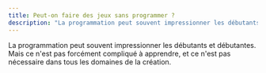 ```yaml
---
title: Peut-on faire des jeux sans programmer ?
description: "La programmation peut souvent impressionner les débutants et débutantes. Mais ce n'est pas forcément compliqué à apprendre, et ce n'est pas nécessaire dans tous les domaines de la création."
---
```


La programmation peut souvent impressionner les débutants et débutantes. Mais ce n'est pas forcément compliqué à apprendre, et ce n'est pas nécessaire dans tous les domaines de la création.

<YouTube id="AAp3cNlJxCw" />
